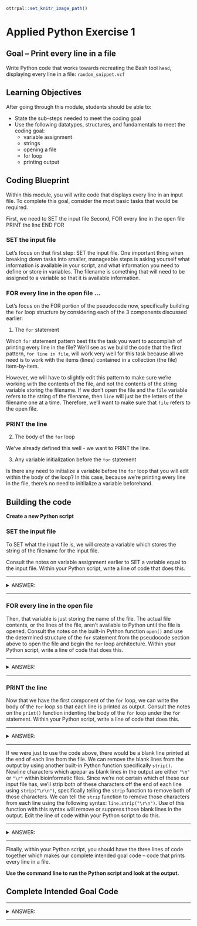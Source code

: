 ```r
ottrpal::set_knitr_image_path()
```

# Applied Python Exercise 1

## Goal -- Print every line in a file

Write Python code that works towards recreating the Bash tool `head`, displaying every line in a file: `random_snippet.vcf`

## Learning Objectives

After going through this module, students should be able to: 

* State the sub-steps needed to meet the coding goal
* Use the following datatypes, structures, and fundamentals to meet the coding goal:
  * variable assignment
  * strings
  * opening a file
  * for loop
  * printing output

## Coding Blueprint

Within this module, you will write code that displays every line in an input file. To complete this goal, consider the most basic tasks that would be required.

First, we need to SET the input file
Second, FOR every line in the open file
  PRINT the line
END FOR

### SET the input file

Let's focus on that first step: SET the input file. One important thing when breaking down tasks into smaller, manageable steps is asking yourself what information is available in your script, and what information you need to define or store in variables. The filename is something that will need to be assigned to a variable so that it is available information. 

### FOR every line in the open file ...

Let's focus on the FOR portion of the pseudocode now, specifically building the `for` loop structure by considering each of the 3 components discussed earlier:

1. The `for` statement

  Which `for` statement pattern best fits the task you want to accomplish of printing every line in the file? We'll see as we build the code that the first pattern, `for line in file`, will work very well for this task because all we need is to work with the items (lines) contained in a collection (the file) item-by-item.
  
  However, we will have to slightly edit this pattern to make sure we're working with the contents of the file, and not the contents of the string variable storing the filename. If we don't open the file and the `file` variable refers to the string of the filename, then `line` will just be the letters of the filename one at a time. Therefore, we'll want to make sure that `file` refers to the open file.

### PRINT the line

2. The body of the `for` loop

  We've already defined this well - we want to PRINT the line.

3. Any variable initialization before the `for` statement

  Is there any need to initialize a variable before the `for` loop that you will edit within the body of the loop? In this case, because we're printing every line in the file, there's no need to initilalize a variable beforehand.

## Building the code

**Create a new Python script**

### SET the input file

To SET what the input file is, we will create a variable which stores the string of the filename for the input file.

Consult the notes on variable assignment earlier to SET a variable equal to the input file. Within your Python script, write a line of code that does this. 

***
<details><summary> ANSWER: </summary>

```python
filename = "random_snippet.vcf"
```

</details>
***

### FOR every line in the open file

Then, that variable is just storing the name of the file. The actual file contents, or the lines of the file, aren't available to Python until the file is opened. Consult the notes on the built-in Python function `open()` and use the determined structure of the `for` statement from the pseudocode section above to open the file and begin the `for` loop architecture. Within your Python script, write a line of code that does this.

***
<details><summary> ANSWER: </summary>

```python
for line in open(filename):
```

</details>
***

### PRINT the line

Now that we have the first component of the `for` loop, we can write the body of the `for` loop so that each line is printed as output. Consult the notes on the `print()` function indenting the body of the `for` loop under the `for` statement. Within your Python script, write a line of code that does this.

***
<details><summary> ANSWER: </summary>

```python
  print(line)
```

</details>
***

If we were just to use the code above, there would be a blank line printed at the end of each line from the file. We can remove the blank lines from the output by using another built-in Python function specifically `strip()`. Newline characters which apepar as blank lines in the output are either `"\n"` or `"\r"` within bioinformatic files.  Since we're not certain which of these our input file has, we'll strip both of these characters off the end of each line using `strip("\r\n")`, specifically telling the `strip` function to remove both of those characters. We can tell the `strip` function to remove those characters from each line using the following syntax: `line.strip("\r\n")`. Use of this function with this syntax will remove or suppress those blank lines in the output. Edit the line of code within your Python script to do this.

***
<details><summary> ANSWER: </summary>

```python
  print(line.strip('\r\n'))
```

</details>
***

Finally, within your Python script, you should have the three lines of code together which makes our complete intended goal code -- code that prints every line in a file.

**Use the command line to run the Python script and look at the output.**

## Complete Intended Goal Code

***
<details><summary> ANSWER: </summary>

```python
filename = "random_snippet.vcf" #SET the input filename
for line in open(filename): #FOR every line in the open file
  print(line.strip('\r\n')) #PRINT the line
```

</details>
***